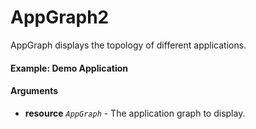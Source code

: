 
<Meta of={AppGraph} title="AppGraph" name="AppGraph" />

# AppGraph2

AppGraph displays the topology of different applications.

#### Example: Demo Application

<Canvas of={AppGraph.Demo} />

#### Arguments

- **resource** _`AppGraph`_ - The application graph to display.
